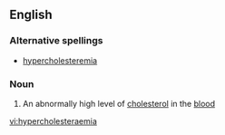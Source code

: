 ==English==

===Alternative spellings===
*[[hypercholesteremia]]

===Noun===
{{en-noun|-}}

#{{medicine}} An abnormally high level of [[cholesterol]] in the [[blood]]

[[vi:hypercholesteraemia]]